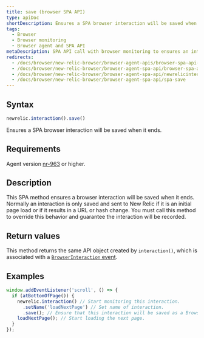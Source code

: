 ```yaml
---
title: save (browser SPA API)
type: apiDoc
shortDescription: Ensures a SPA browser interaction will be saved when it ends.
tags:
  - Browser
  - Browser monitoring
  - Browser agent and SPA API
metaDescription: SPA API call with browser monitoring to ensures an interaction will be saved when it ends.
redirects:
  - /docs/browser/new-relic-browser/browser-agent-apis/browser-spa-api-newrelicinteractionsave
  - /docs/browser/new-relic-browser/browser-agent-spa-api/browser-spa-api-newrelicinteractionsave
  - /docs/browser/new-relic-browser/browser-agent-spa-api/newrelicinteractionsave-browser-spa-agent-api
  - /docs/browser/new-relic-browser/browser-agent-spa-api/spa-save
---
```


## Syntax

```js
newrelic.interaction().save()
```

Ensures a SPA browser interaction will be saved when it ends.

## Requirements

Agent version [nr-963](/docs/release-notes/new-relic-browser-release-notes/browser-agent-release-notes) or higher.

## Description

This SPA method ensures a browser interaction will be saved when it ends. Normally an interaction is only saved and sent to New Relic if it is an initial page load or if it results in a URL or hash change. You must call this method to override this behavior and guarantee the interaction will be recorded.

## Return values

This method returns the same API object created by `interaction()`, which is associated with a [`BrowserInteraction` event](/docs/insights/explore-data/attributes/browser-default-attributes-insights#browserinteraction-attributes).

## Examples

```js
window.addEventListener('scroll', () => {
  if (atBottomOfPage()) {
    newrelic.interaction() // Start monitoring this interaction.
      .setName('loadNextPage') // Set name of interaction.
      .save(); // Ensure that this interaction will be saved as a BrowserInteraction event when it ends.
    loadNextPage(); // Start loading the next page.
  }
});
```
